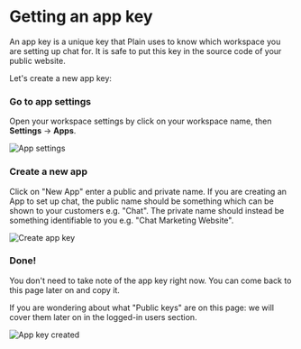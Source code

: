 
# Getting an app key

An app key is a unique key that Plain uses to know which workspace you
are setting up chat for. It is safe to put this key in the source code of your
public website.

Let's create a new app key:

<Steps>

### Go to app settings
Open your workspace settings by click on your workspace name, then **Settings** → **Apps**.

![App settings](/images/chat-setup/chat-setup-0.png)

### Create a new app
Click on "New App" enter a public and private name. If you are creating an App to set up chat, the public name should be something which can be shown to your customers e.g. "Chat". The private name should instead be something identifiable to you e.g. "Chat Marketing Website". 

![Create app key](/images/chat-setup/chat-setup-1.png)

### Done!
You don't need to take note of the app key right now. You can come back to this page later on and copy it.

If you are wondering about what "Public keys" are on this page: we will cover
them later on in the logged-in users section.

![App key created](/images/chat-setup/chat-setup-2.png)

</Steps>


